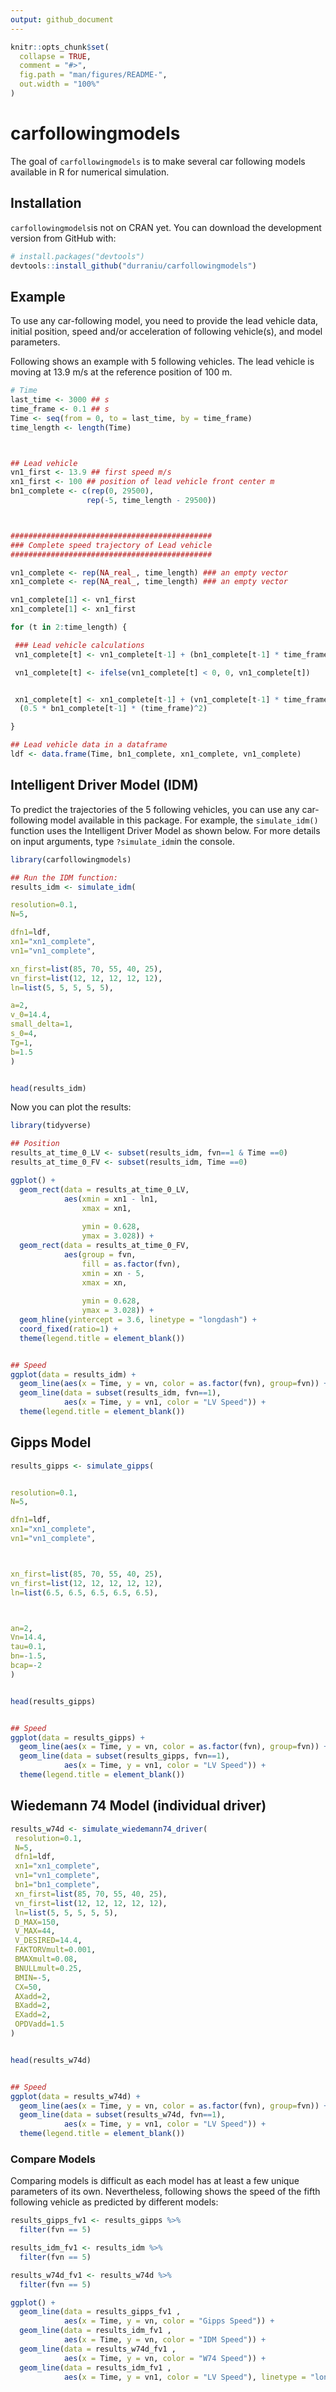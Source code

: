 ```yaml
---
output: github_document
---
```


<!-- README.md is generated from README.Rmd. Please edit that file -->

```r
knitr::opts_chunk$set(
  collapse = TRUE,
  comment = "#>",
  fig.path = "man/figures/README-",
  out.width = "100%"
)
```

# carfollowingmodels

<!-- badges: start -->
<!-- badges: end -->

The goal of `carfollowingmodels` is to make several car following models available in R for numerical simulation.

## Installation

`carfollowingmodels`is not on CRAN yet. You can download the development version from GitHub with:

``` r
# install.packages("devtools")
devtools::install_github("durraniu/carfollowingmodels")
```
## Example

To use any car-following model, you need to provide the lead vehicle data, initial position, speed and/or acceleration of following vehicle(s), and model parameters.  

Following shows an example with 5 following vehicles. The lead vehicle is moving at 13.9 m/s at the reference position of 100 m.

```r
# Time
last_time <- 3000 ## s
time_frame <- 0.1 ## s
Time <- seq(from = 0, to = last_time, by = time_frame)
time_length <- length(Time)



## Lead vehicle
vn1_first <- 13.9 ## first speed m/s
xn1_first <- 100 ## position of lead vehicle front center m
bn1_complete <- c(rep(0, 29500),
                 rep(-5, time_length - 29500))



#############################################
### Complete speed trajectory of Lead vehicle
#############################################

vn1_complete <- rep(NA_real_, time_length) ### an empty vector
xn1_complete <- rep(NA_real_, time_length) ### an empty vector

vn1_complete[1] <- vn1_first
xn1_complete[1] <- xn1_first

for (t in 2:time_length) {

 ### Lead vehicle calculations
 vn1_complete[t] <- vn1_complete[t-1] + (bn1_complete[t-1] * time_frame)

 vn1_complete[t] <- ifelse(vn1_complete[t] < 0, 0, vn1_complete[t])


 xn1_complete[t] <- xn1_complete[t-1] + (vn1_complete[t-1] * time_frame) +
  (0.5 * bn1_complete[t-1] * (time_frame)^2)

}

## Lead vehicle data in a dataframe
ldf <- data.frame(Time, bn1_complete, xn1_complete, vn1_complete)
```


## Intelligent Driver Model (IDM)

To predict the trajectories of the 5 following vehicles, you can use any car-following model available in this package. For example, the `simulate_idm()` function uses the Intelligent Driver Model as shown below. For more details on input arguments, type `?simulate_idm`in the console.

```r
library(carfollowingmodels)

## Run the IDM function:
results_idm <- simulate_idm(

resolution=0.1,
N=5,

dfn1=ldf,
xn1="xn1_complete",
vn1="vn1_complete",

xn_first=list(85, 70, 55, 40, 25),
vn_first=list(12, 12, 12, 12, 12),
ln=list(5, 5, 5, 5, 5),

a=2,
v_0=14.4,
small_delta=1,
s_0=4,
Tg=1,
b=1.5
)


head(results_idm)
```


Now you can plot the results:

```r
library(tidyverse)

## Position
results_at_time_0_LV <- subset(results_idm, fvn==1 & Time ==0)
results_at_time_0_FV <- subset(results_idm, Time ==0)

ggplot() +
  geom_rect(data = results_at_time_0_LV,
            aes(xmin = xn1 - ln1,
                xmax = xn1,
                
                ymin = 0.628,
                ymax = 3.028)) +
  geom_rect(data = results_at_time_0_FV,
            aes(group = fvn,
                fill = as.factor(fvn),
                xmin = xn - 5,
                xmax = xn,
                
                ymin = 0.628,
                ymax = 3.028)) +
  geom_hline(yintercept = 3.6, linetype = "longdash") +
  coord_fixed(ratio=1) +
  theme(legend.title = element_blank())


## Speed
ggplot(data = results_idm) +
  geom_line(aes(x = Time, y = vn, color = as.factor(fvn), group=fvn)) +
  geom_line(data = subset(results_idm, fvn==1),
            aes(x = Time, y = vn1, color = "LV Speed")) +
  theme(legend.title = element_blank())
```


## Gipps Model

```r
results_gipps <- simulate_gipps(


resolution=0.1,  
N=5,

dfn1=ldf, 
xn1="xn1_complete", 
vn1="vn1_complete", 



xn_first=list(85, 70, 55, 40, 25),
vn_first=list(12, 12, 12, 12, 12), 
ln=list(6.5, 6.5, 6.5, 6.5, 6.5),



an=2, 
Vn=14.4, 
tau=0.1, 
bn=-1.5, 
bcap=-2 
)


head(results_gipps)


## Speed
ggplot(data = results_gipps) +
  geom_line(aes(x = Time, y = vn, color = as.factor(fvn), group=fvn)) +
  geom_line(data = subset(results_gipps, fvn==1),
            aes(x = Time, y = vn1, color = "LV Speed")) +
  theme(legend.title = element_blank())
```


## Wiedemann 74 Model (individual driver)

```r
results_w74d <- simulate_wiedemann74_driver(
 resolution=0.1,
 N=5,
 dfn1=ldf,
 xn1="xn1_complete",
 vn1="vn1_complete",
 bn1="bn1_complete",
 xn_first=list(85, 70, 55, 40, 25),
 vn_first=list(12, 12, 12, 12, 12),
 ln=list(5, 5, 5, 5, 5),
 D_MAX=150,
 V_MAX=44,
 V_DESIRED=14.4,
 FAKTORVmult=0.001,
 BMAXmult=0.08,
 BNULLmult=0.25,
 BMIN=-5,
 CX=50,
 AXadd=2,
 BXadd=2,
 EXadd=2,
 OPDVadd=1.5
)


head(results_w74d)


## Speed
ggplot(data = results_w74d) +
  geom_line(aes(x = Time, y = vn, color = as.factor(fvn), group=fvn)) +
  geom_line(data = subset(results_w74d, fvn==1),
            aes(x = Time, y = vn1, color = "LV Speed")) +
  theme(legend.title = element_blank())
```



### Compare Models

Comparing models is difficult as each model has at least a few unique parameters of its own. Nevertheless, following shows the speed of the fifth following vehicle as predicted by different models:

```r
results_gipps_fv1 <- results_gipps %>% 
  filter(fvn == 5)

results_idm_fv1 <- results_idm %>% 
  filter(fvn == 5)

results_w74d_fv1 <- results_w74d %>% 
  filter(fvn == 5)

ggplot() +
  geom_line(data = results_gipps_fv1 ,
            aes(x = Time, y = vn, color = "Gipps Speed")) +
  geom_line(data = results_idm_fv1 ,
            aes(x = Time, y = vn, color = "IDM Speed")) +
  geom_line(data = results_w74d_fv1 ,
            aes(x = Time, y = vn, color = "W74 Speed")) +
  geom_line(data = results_idm_fv1 ,
            aes(x = Time, y = vn1, color = "LV Speed"), linetype = "longdash")
```

